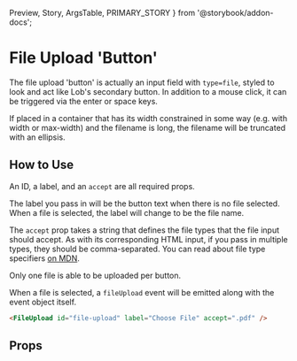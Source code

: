   Preview,
  Story,
  ArgsTable,
  PRIMARY_STORY
} from '@storybook/addon-docs';

# File Upload 'Button'

The file upload 'button' is actually an input field with `type=file`, styled to look and act like Lob's secondary button. In addition to a mouse click, it can be triggered via the enter or space keys.

If placed in a container that has its width constrained in some way (e.g. with width or max-width) and the filename is long, the filename will be truncated with an ellipsis.

<Preview>
  <Story id="components-file-upload--primary" />
</Preview>

## How to Use

An ID, a label, and an `accept` are all required props.

The label you pass in will be the button text when there is no file selected. When a file is selected, the label will change to be the file name.

The `accept` prop takes a string that defines the file types that the file input should accept. As with its corresponding HTML input, if you pass in multiple types, they should be comma-separated. You can read about file type specifiers [on MDN](https://developer.mozilla.org/en-US/docs/Web/HTML/Element/input/file#unique_file_type_specifiers).

Only one file is able to be uploaded per button.

When a file is selected, a `fileUpload` event will be emitted along with the event object itself.

```html
<FileUpload id="file-upload" label="Choose File" accept=".pdf" />
```

## Props

<ArgsTable story={PRIMARY_STORY} />
